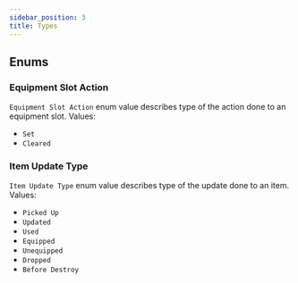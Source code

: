 ```yaml
---
sidebar_position: 3
title: Types
---
```


## Enums

### Equipment Slot Action
`Equipment Slot Action` enum value describes type of the action done to
an equipment slot.
Values:
* `Set`
* `Cleared`

### Item Update Type
`Item Update Type` enum value describes type of the update done to an item.
Values:
* `Picked Up`
* `Updated`
* `Used`
* `Equipped`
* `Unequipped`
* `Dropped`
* `Before Destroy`